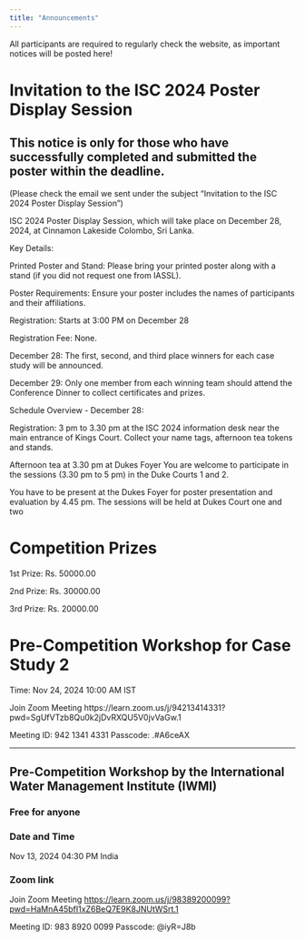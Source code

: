 ```yaml
---
title: "Announcements"
---
```


All participants are required to regularly check the website, as important notices will be posted here!

# Invitation to the ISC 2024 Poster Display Session

## This notice is only for those who have successfully completed and submitted the poster within the deadline.

(Please check the email we sent under the subject "Invitation to the ISC 2024 Poster Display Session")

ISC 2024 Poster Display Session, which will take place on December 28, 2024, at Cinnamon Lakeside Colombo, Sri Lanka.

Key Details:

Printed Poster and Stand: Please bring your printed poster along with a stand (if you did not request one from IASSL).

Poster Requirements: Ensure your poster includes the names of participants and their affiliations.

Registration: Starts at 3:00 PM on December 28

Registration Fee: None.

December 28:  The first, second, and third place winners for each case study will be announced.

December 29:  Only one member from each winning team should attend the Conference Dinner to collect certificates and prizes.  

Schedule Overview - December 28: 
  
Registration: 3 pm to 3.30 pm at the ISC 2024 information desk near the main entrance of Kings Court. Collect your name tags, afternoon tea tokens and stands.

Afternoon tea at 3.30 pm at Dukes Foyer
You are welcome to participate in the sessions (3.30 pm to 5 pm) in the Duke Courts 1 and 2. 

You have to be present at the Dukes Foyer for poster presentation and evaluation by 4.45 pm. The sessions will be held at Dukes Court one and two



# Competition Prizes

1st Prize: Rs. 50000.00

2nd Prize: Rs. 30000.00

3rd Prize: Rs. 20000.00

# Pre-Competition Workshop for Case Study 2

Time: Nov 24, 2024 10:00 AM IST

Join Zoom Meeting https://learn.zoom.us/j/94213414331?pwd=SgUfVTzb8Qu0k2jDvRXQU5V0jvVaGw.1

Meeting ID: 942 1341 4331 Passcode: .#A6ceAX

------------------------------------------------------------------------

## Pre-Competition Workshop by the International Water Management Institute (IWMI)

### Free for anyone

### Date and Time

Nov 13, 2024 04:30 PM India

### Zoom link

Join Zoom Meeting <https://learn.zoom.us/j/98389200099?pwd=HaMnA45bfI1xZ6BeQ7E9K8JNUtWSrt.1>

Meeting ID: 983 8920 0099 Passcode: @iyR=J8b
